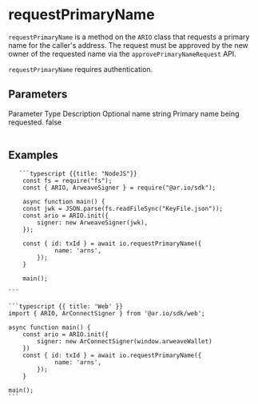 
<HeroPattern />

# requestPrimaryName

`requestPrimaryName` is a method on the `ARIO` class that requests a primary name for the caller's address. The request must be approved by the new owner of the requested name via the `approvePrimaryNameRequest` API.

`requestPrimaryName` requires authentication.

## Parameters

<Table>
  <Table.Head>
    <Table.Row>
      <Table.Header>Parameter</Table.Header>
      <Table.Header>Type</Table.Header>
      <Table.Header>Description</Table.Header>
      <Table.Header>Optional</Table.Header>
    </Table.Row>
  </Table.Head>
  <Table.Body>
    <Table.Row>
      <Table.Cell className="font-semibold">name</Table.Cell>
      <Table.Cell>string</Table.Cell>
      <Table.Cell>Primary name being requested.</Table.Cell>
      <Table.Cell>false</Table.Cell>
    </Table.Row>
  </Table.Body>
</Table>

## Examples

<CodeGroup title="transfer">

       ```typescript {{title: "NodeJS"}}
        const fs = require("fs");
        const { ARIO, ArweaveSigner } = require("@ar.io/sdk");

        async function main() {
        const jwk = JSON.parse(fs.readFileSync("KeyFile.json"));
        const ario = ARIO.init({
            signer: new ArweaveSigner(jwk),
        });

        const { id: txId } = await io.requestPrimaryName({
                 name: 'arns',
            });
        }

        main();

    ```

    ```typescript {{ title: 'Web' }}
    import { ARIO, ArConnectSigner } from '@ar.io/sdk/web';

    async function main() {
        const ario = ARIO.init({
            signer: new ArConnectSigner(window.arweaveWallet)
        })
        const { id: txId } = await io.requestPrimaryName({
                 name: 'arns',
            });
        }

    main();
    ```

</CodeGroup>

